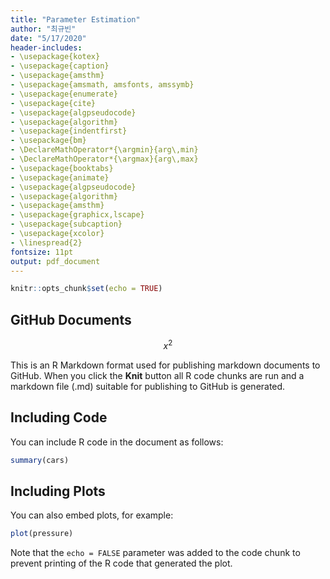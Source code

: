 ```yaml
---
title: "Parameter Estimation"
author: "최규빈"
date: "5/17/2020"
header-includes:
- \usepackage{kotex}
- \usepackage{caption}
- \usepackage{amsthm} 
- \usepackage{amsmath, amsfonts, amssymb} 
- \usepackage{enumerate} 
- \usepackage{cite}
- \usepackage{algpseudocode}
- \usepackage{algorithm}
- \usepackage{indentfirst}
- \usepackage{bm}
- \DeclareMathOperator*{\argmin}{arg\,min}
- \DeclareMathOperator*{\argmax}{arg\,max}
- \usepackage{booktabs}
- \usepackage{animate}
- \usepackage{algpseudocode}
- \usepackage{algorithm}
- \usepackage{amsthm}
- \usepackage{graphicx,lscape}
- \usepackage{subcaption}
- \usepackage{xcolor}
- \linespread{2}
fontsize: 11pt
output: pdf_document
---
```


```r
knitr::opts_chunk$set(echo = TRUE)
```

## GitHub Documents

$$x^2$$

This is an R Markdown format used for publishing markdown documents to GitHub. When you click the **Knit** button all R code chunks are run and a markdown file (.md) suitable for publishing to GitHub is generated.

## Including Code

You can include R code in the document as follows:

```r
summary(cars)
```

## Including Plots

You can also embed plots, for example:

```r
plot(pressure)
```

Note that the `echo = FALSE` parameter was added to the code chunk to prevent printing of the R code that generated the plot.

